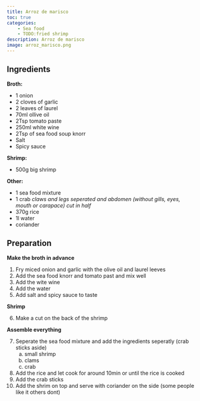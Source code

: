 ```yaml
---
title: Arroz de marisco
toc: true
categories: 
    - Sea food
    - TODO:fried shrimp
description: Arroz de marisco
image: arroz_marisco.png
---
```

## Ingredients

**Broth:**

 - 1 onion
 - 2 cloves of garlic
 - 2 leaves of laurel
 - 70ml ollive oil
 - 2Tsp tomato paste
 - 250ml white wine
 - 2Tsp of sea food soup knorr
 - Salt
 - Spicy sauce

**Shrimp:**

 - 500g big shrimp

**Other:**

 - 1 sea food mixture
 - 1 crab
 *claws and legs seperated and abdomen (without gills, eyes, mouth or carapace) cut in half*
 - 370g rice
 - 1l water
 - coriander

## Preparation

**Make the broth in advance**

1. Fry miced onion and garlic with the olive oil and laurel leeves
2. Add the sea food knorr and tomato past and mix well
3. Add the wite wine
4. Add the water
5. Add salt and spicy sauce to taste

**Shrimp**

6. Make a cut on the back of the shrimp

**Assemble everything**

7. Seperate the sea food mixture and add the ingredients seperatly (crab sticks aside)
    a) small shrimp
    b) clams
    c) crab
8. Add the rice and let cook for around 10min or until the rice is cooked
9. Add the crab sticks
10. Add the shrim on top and serve with coriander on the side (some people like it others dont)

